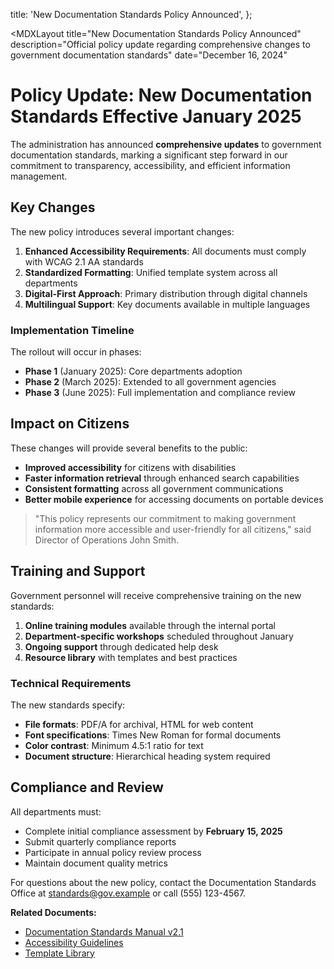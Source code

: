 
  title: 'New Documentation Standards Policy Announced',
};

<MDXLayout 
  title="New Documentation Standards Policy Announced"
  description="Official policy update regarding comprehensive changes to government documentation standards"
  date="December 16, 2024"
>

# Policy Update: New Documentation Standards Effective January 2025

The administration has announced **comprehensive updates** to government documentation standards, marking a significant step forward in our commitment to transparency, accessibility, and efficient information management.

## Key Changes

The new policy introduces several important changes:

1. **Enhanced Accessibility Requirements**: All documents must comply with WCAG 2.1 AA standards
2. **Standardized Formatting**: Unified template system across all departments
3. **Digital-First Approach**: Primary distribution through digital channels
4. **Multilingual Support**: Key documents available in multiple languages

### Implementation Timeline

The rollout will occur in phases:

- **Phase 1** (January 2025): Core departments adoption
- **Phase 2** (March 2025): Extended to all government agencies
- **Phase 3** (June 2025): Full implementation and compliance review

## Impact on Citizens

These changes will provide several benefits to the public:

- **Improved accessibility** for citizens with disabilities
- **Faster information retrieval** through enhanced search capabilities
- **Consistent formatting** across all government communications
- **Better mobile experience** for accessing documents on portable devices

> "This policy represents our commitment to making government information more accessible and user-friendly for all citizens," said Director of Operations John Smith.

## Training and Support

Government personnel will receive comprehensive training on the new standards:

1. **Online training modules** available through the internal portal
2. **Department-specific workshops** scheduled throughout January
3. **Ongoing support** through dedicated help desk
4. **Resource library** with templates and best practices

### Technical Requirements

The new standards specify:

- **File formats**: PDF/A for archival, HTML for web content
- **Font specifications**: Times New Roman for formal documents
- **Color contrast**: Minimum 4.5:1 ratio for text
- **Document structure**: Hierarchical heading system required

## Compliance and Review

All departments must:

- Complete initial compliance assessment by **February 15, 2025**
- Submit quarterly compliance reports
- Participate in annual policy review process
- Maintain document quality metrics

For questions about the new policy, contact the Documentation Standards Office at [standards@gov.example](mailto:standards@gov.example) or call (555) 123-4567.

**Related Documents:**

- [Documentation Standards Manual v2.1](/docs/standards-manual)
- [Accessibility Guidelines](/docs/accessibility-guidelines)
- [Template Library](/docs/templates)

</MDXLayout>
